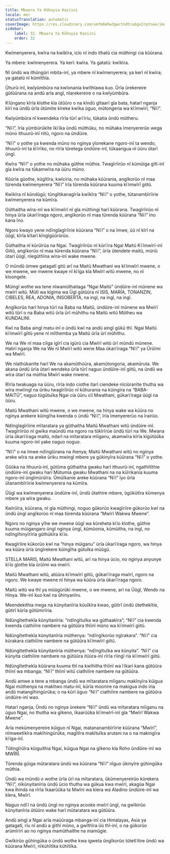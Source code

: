 ```yaml
---
title: Mbaara Ya Kũhoyia Kaziini
locale: mer
statusTranslation: automatic
coverImage: https://res.cloudinary.com/xmfm6mhw3gwctndtcubgx2rptnae/image/upload/v1740468922/small_cover_tratado_de_psicologia_revolucionaria_a4c0dca4e0.webp
sidebar:
    label: 32. Mbaara Ya Kũhoyia Kaziini
    order: 32
---
```

Kwĩmenyerera, kwĩra na kwĩkĩra, icío nĩ indo ithatũ cia mũthingi cia kũũrana.

Ya mbere: kwĩmenyerera. Ya kerĩ: kwĩra. Ya gatatũ: kwĩkĩra.

Nĩ ũndũ wa ithũngũri mbita-inĩ, ya mbere nĩ kwĩmenyerera; ya kerĩ nĩ kwĩra; ya gatatũ nĩ kũmĩthĩa.

Ũhurũ-inĩ, kwĩyũmbũra na kwĩonania kwĩthĩawa kuo. Ũrĩa ũrekereire gũtũũrana na andũ arĩa angĩ, nĩarekereire o na kwĩyũmbũra.

Kĩũngano kĩrĩa kĩothe kĩa ũtũũro o na kĩndũ gĩtaarĩ gĩa bata, hatarĩ nganja kĩrĩ na ũndũ ũrĩa ũtũmĩte kĩreke kwĩka ũguo, mũtongeria wa kĩĩmwĩrĩ, “Nĩĩ”.

Kwĩyũmbũra nĩ kwendeka rĩrĩa tũrĩ arĩĩriu, tũkatia ũndũ mũtheru.

“Nĩĩ”, ĩrĩa yũmbũrũkĩte ĩkĩĩka ũndũ mũthũku, no mũhaka ĩmenyererũo wega mũno ithuurũ-inĩ riitũ, ngoro na ũndũire.

“Nĩĩ” o yothe ya kwenda mũno no nginya yĩonekane ngoro-inĩ ta wendo, ithuurũ-inĩ ta kĩĩrĩko, no rĩrĩa tũretega ũndũire-inĩ, tũkaarigua nĩ ũũru ũtarĩ ũngĩ.

Kwĩra “Nĩĩ” o yothe no mũhaka gũthie mũthia. Twagĩrĩirũo nĩ kũmũiga gĩtĩ-inĩ gĩa kwĩra na tũkamwĩra na ũũru mũno.

Kũũrĩa gũothe, kũgĩtĩra, kwĩciria, no mũhaka kũũrania, angĩkorũo nĩ maa tũrenda kwĩmenyerera “Nĩĩ” ĩrĩa tũrenda kũũrana kuuma kĩĩmwĩrĩ giitũ.

Kwĩkĩra nĩ kũndũgũ; tũngĩtikanagĩrĩa kwĩkĩra “Nĩĩ” o yothe, tũtanambĩrĩirie kwĩmenyerera na kũmĩra.

Gũthaitha wĩra-inĩ wa kĩĩmwĩrĩ nĩ gĩa mũthingi harĩ kũũrana. Twagĩrĩirũo nĩ hinya ũrĩa ũkarĩĩraga ngoro, angĩkorũo nĩ maa tũrenda kũũrana “Nĩĩ” ĩno kana ĩno.

Ngoro kwayo yene ndĩngĩagĩrĩirie kũũrana “Nĩĩ” o na ĩmwe, ũũ nĩ kĩrĩ na ũũgĩ, kĩrĩa kĩtarĩ kĩngĩgũũrũrũo.

Gũthaitha nĩ kũrũĩrũa na Ngai. Twagĩrĩirũo nĩ kũrĩĩra Ngai Maitũ Kĩĩmwĩrĩ-inĩ Giitũ, angĩkorũo nĩ maa tũrenda kũũrana “Nĩĩ”, ũrĩa ũtendete maitũ, mũriũ ũtarĩ ũũgĩ, nĩegũthĩna wĩra-inĩ wake mwene.

O mũndũ ũmwe gatagatĩ gitũ arĩ na Maitũ Mwathani wa kĩĩmwĩrĩ mwene, o we mwene, we mwene kwaye nĩ kĩĩga kĩa Mwĩrĩ witũ mwene, no nĩ kĩoongele.

Mũingĩ wothe wa tene nĩwamũthaitaga “Ngai Maitũ” ũndũire-inĩ mũnene wa mwĩrĩ witũ. Mũtĩ wa kĩgima wa Ũgĩ gũtũũra nĩ ISIS, MARÍA, TONANZIN, CIBELES, REA, ADONIA, INSOBERTA, na ingĩ, na ingĩ, na ingĩ.

Angĩkorũo harĩ hinya tũrĩ na Baba na Maitũ, ũndũire-inĩ mũnene wa Mwĩrĩ witũ tũrĩ o na Baba witũ ũrĩa ũrĩ mũhithu na Maitũ witũ Mũtheu wa KUNDALINI.

Kwĩ na Baba aingĩ matu-inĩ o ũndũ kwĩ na andũ aingĩ gũkũ thĩ. Ngai Maitũ kĩĩmwĩrĩ giitũ yene nĩ mĩthemba ya Maitũ ũrĩa ũrĩ mũhithu.

We na We nĩ maa ciĩga igĩrĩ cia igũrũ cia Mwĩrĩ witũ ũrĩ mũndũ mũnene. Hatirĩ nganja We na We nĩ Mwĩrĩ witũ wene Maa ũkarĩĩraga “Nĩĩ” ya Ũrũĩmi wa Mwĩrĩ.

We nĩathũkanĩte harĩ We na akamũthũũra, akamũtongoria, akamũruta. We akana ũndũ ũrĩa ũtarĩ wendeka ũrĩa tũrĩ naguo ũndũire-inĩ giitũ, na ũndũ wa wĩra ũtarĩ na mũthia Mwĩrĩ wake mwene.

Rĩrĩa twakuaga na ũũru, rĩrĩa indo ciothe itarĩ ciendeke nĩciũranĩte thutha wa wĩra mwĩingĩ na ũriku twagĩrĩirũo nĩ kũhurania na kũingĩra na “BABA-MAITŨ”, naguo tũgũtuĩka Ngai cia ũũru ciĩ Mwathani, gũkarĩĩraga ũũgĩ na ũũru.

Maitũ Mwathani witũ mwene, o we mwene, na hinya wake wa kũũra no nginya arekere kũingĩha kwenda o ũndũ “Nĩĩ”, ĩrĩa ĩmenyererũo na ĩrairũo.

Ndĩngĩagĩrĩirie mĩtaratara ya gũthaitha Maitũ Mwathani witũ ũndũire-inĩ. Twagĩrĩirũo nĩ gwĩka maũndũ ma ngoro na tũkĩrĩrũe ũndũ tũrĩ na We. Mwana ũrĩa ũkarĩĩraga maitũ, ndarĩ na mĩtaratara mĩiganu, akamwĩra kĩrĩa kĩgũtũũka kuuma ngoro-inĩ yake naguo noguo.

“Nĩĩ” o na ĩmwe ndĩngĩũrana na ihenya; Maitũ Mwathani witũ no nginya areke wĩra na areke ũriku mwingĩ mbere ya gũkinyĩra kũũrana “Nĩĩ” o yothe.

Gũũka na ithuurũ-inĩ, gũtũma gũthaitha gwaku harĩ ithuurũ-inĩ, ngathĩtĩthie ũndũire-inĩ gwaku harĩ Mũtumia gwaku Mwathani na na kũĩrikania kuuma ngoro-inĩ ũngĩmũrũĩra. Ũmũĩkanie areke kũũrana “Nĩĩ” ĩyo ũrĩa ũtanambĩrĩirie kwĩmenyerera na kũmĩra.

Ũũgĩ wa kwĩmenyerera ũndũire-inĩ, ũndũ ũtathire mbere, ũgũkũtĩra kũmenya mbere ya wĩra gwaku.

Kwĩrũĩra, kũũrana, nĩ gĩa mũthingi, noguo gũkorũo kwagĩrĩire gũkorũo kwĩ na ũndũ ũngĩ angĩkorũo nĩ maa tũrenda kũũrana “Mwĩrĩ Wakwa Mwene”.

Ngoro no nginya yĩhe we mwene ũũgĩ wa kũreheta kĩĩo kĩothe, gũthie kuuma mũigangaro ũngĩ nginya ũngĩ, kũmũonia, kũmũitha, na ingĩ, no ndĩngĩhinyĩrĩria gũthũkĩra kĩĩo.

Kwagĩrĩire kũkorũo kwĩ na “hinya mũiganu” ũrĩa ũkarĩĩraga ngoro, wa hinya wa kũũra ũrĩa ũngĩrekere kũingĩha gũtuĩka mũũgũ.

STELLA MARIS, Maitũ Mwathani witũ, arĩ na hinya ũcio, no nginya anyunye kĩĩo gĩothe kĩa ũrũĩmi wa mwĩrĩ.

Maitũ Mwathani witũ, atũũra kĩĩmwĩrĩ giitũ, gũkarĩĩraga mwĩrĩ, ngoro na ngoro. We kwaye mwene nĩ hinya wa kũũra ũrĩa ũkarĩĩraga ngoro.

Maitũ witũ wa thĩ ya mũũgũrũki mwene, o we mwene, arĩ na Ũũgĩ, Wendo na Hinya. We-inĩ kuo kwĩ na ũhinyanĩru.

Meendekithia mega na kũnyitanĩria kũuĩkĩra kwao, gũtirĩ ũndũ ũtethekĩtie, gũtirĩ kũrĩa gũtũmirĩria.

Ndũngĩtethekĩa kũnyitanĩria: “ndĩngĩtuĩka wa gũthaakĩra”; “Nĩĩ” cia kwenda kwenda ciathiĩire nambere na gũtũũra thĩinĩ mũno wa kĩĩmwĩrĩ giitũ.

Ndũngĩtethekĩa kũnyitanĩria mũthenya: “ndĩngĩkorũo ngĩrakara”. “Nĩĩ” cia kũrakara ciathiĩire nambere na gũtũũra kĩĩmwĩrĩ giitũ.

Ndũngĩtethekĩa kũnyitanĩria mũthenya: “ndĩngĩtuĩka wa kũnyita”. “Nĩĩ” cia kũnyita ciathiĩire nambere na gũtũũra itũũra-inĩ rĩrĩa rĩingĩ rĩa kĩĩmwĩrĩ giitũ.

Ndũngĩtethekĩa kũũrana kuuma thĩ na kwĩhitha thĩinĩ wa ĩĩkari kana gũtũũra thĩinĩ wa mbanga; “Nĩĩ” thĩinĩ witũ ciathiĩire nambere na gũtũũra.

Andũ amwe a tene a mbanga ũndũ wa mĩtaratara mĩiganu makĩnyĩra kũigua Ngai mũthenya na makĩtwo matu-inĩ, kũrĩa moonire na makigua indo iria andũ matangĩhingũrũka; o na kũrĩ ũguo “Nĩĩ” ciathiĩire nambere na gũtũũra ũndũire-inĩ wao.

Hatarĩ nganja, Ũndũ no nginya ũrekere “Nĩĩ” ũndũ wa mĩtaratara mĩiganu na ũguo Ngai, no thutha wa gĩkeno, ĩkaarũũka kĩĩmwĩrĩ-inĩ gĩa “Mwĩrĩ Wakwa Mwene”.

Arĩa mekũmenyereire kũiguo nĩ Ngai, matananambĩrĩirie kũũrana “Mwĩrĩ”, nĩmweetĩkĩra makĩhingũrũka, magĩtĩra makĩtuĩka arutani na o na makingĩra kĩĩga-inĩ.

Tũtingĩrũĩra kũiguithia Ngai, kũigua Ngai na gĩkeno kĩa Roho ũndũire-inĩ wa MWĨRĨ.

Tũrenda gũiga mũtaratara ũndũ wa kũũrana “Nĩĩ” nĩguo ũkinyĩre gũhingũka mũthia.

Ũndũ wa mũndũ o wothe ũrĩa ũrĩ na mĩtaratara, ũkũmenyereirũo kũrekera “Nĩĩ”, nĩkũnyitanĩria ũndũ ũcio thutha wa gũkua kwa mwĩrĩ, akagũa Ngai kwa ihinda na rĩrĩa ĩkaarũũka ta Mwĩni wa kĩera wa Aladino ũndũire-inĩ wa kĩera, Mwĩrĩ.

Naguo ndĩĩ na ũndũ ũngĩ no nginya acooke mwĩrĩ ũngĩ, na gwĩkirũo kũnyitanĩria ũtũũro wake harĩ mũtaratara wa gũtũũra.

Andũ aingĩ a Ngai arĩa maũũraga mbanga-inĩ cia Himalayas, Asia ya gatagatĩ, rĩu nĩ andũ a gĩthĩ mũno, a gwĩthĩra ũũ thĩ-inĩ, o na gũkorũo arũmĩrĩri ao no nginya mamũthaithe na mamũgie.

Gwĩkirũo gũhingũka o ũndũ wothe kwa igweta ũngĩkorũo tũtetĩĩtire ũndũ wa kũũrana Mwĩrĩ, nĩkũhĩtĩka kũhĩtĩka.

